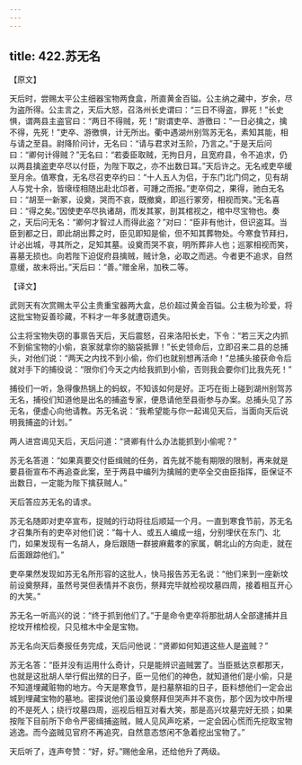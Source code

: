 ```yaml
---
---
---
```

title: 422.苏无名
---



【原文】

天后时，尝赐太平公主细器宝物两食盒，所直黄金百镒。公主纳之藏中，岁余，尽为盗所得。公主言之，天后大怒，召洛州长史谓曰：“三日不得盗，罪死！”长史惧，谓两县主盗官曰：“两日不得贼，死！”尉谓吏卒、游徼曰：“一日必擒之，擒不得，先死！”吏卒、游徼惧，计无所出。衢中遇湖州别驾苏无名，素知其能，相与请之至县。尉降阶问计，无名曰：“请与君求对玉阶，乃言之。”于是天后问曰：“卿何计得贼？”无名曰：“若委臣取贼，无拘日月，且宽府县，令不追求，仍以两县擒盗吏卒尽以付臣，为陛下取之，亦不出数日耳。”天后许之。无名戒吏卒缓至月余。值寒食，无名尽召吏卒约曰：“十人五人为侣，于东门北门伺之，见有胡人与党十余，皆缞绖相随出赴北邙者，可踵之而报。”吏卒伺之，果得，驰白无名曰：“胡至一新冢，设奠，哭而不哀，既撤奠，即巡行冢旁，相视而笑。”无名喜曰：“得之矣。”因使吏卒尽执诸胡，而发其冢，剖其棺视之，棺中尽宝物也。奏之，天后问无名：“卿何才智过人而得此盗？”对曰：“臣非有他计，但识盗耳。当臣到都之日，即此胡出葬之时，臣见即知是偷，但不知其葬物处。今寒食节拜扫，计必出城，寻其所之，足知其墓。设奠而哭不哀，明所葬非人也；巡冢相视而笑，喜墓无损也。向若陛下迫促府县擒贼，贼计急，必取之而逃。今者更不追求，自然意缓，故未将出。”天后曰：“善。”赠金帛，加秩二等。

【译文】

武则天有次赏赐太平公主贵重宝器两大盒，总价超过黄金百镒。公主极为珍爱，将这批宝物妥善珍藏，不料才一年多就遭窃遗失。

公主将宝物失窃的事禀告天后，天后震怒，召来洛阳长史，下令：“若三天之内抓不到偷宝物的小偷，哀家就拿你的脑袋抵罪！”长史领命后，立即召来二县的总捕头，对他们说：“两天之内找不到小偷，你们也就别想再活命！”总捕头接获命令后就对手下的捕役说：“限你们今天之内给我抓到小偷，否则我会要你们比我先死！”

捕役们一听，急得像热锅上的蚂蚁，不知该如何是好。正巧在街上碰到湖州别驾苏无名，捕役们知道他是出名的捕盗专家，便恳请他至县衙参与办案。总捕头见了苏无名，便虚心向他请教。苏无名说：“我希望能与你一起谒见天后，当面向天后说明我捕盗的计划。”

两人进宫谒见天后，天后问道：“贤卿有什么办法能抓到小偷呢？”

苏无名答道：“如果真要交付臣缉贼的任务，首先就不能有期限的限制，再来就是要县衙宣布不再追查此案，至于两县中编列为擒贼的吏卒全交由臣指挥，臣保证不出数日，一定能为陛下擒获贼人。”

天后答应苏无名的请求。

苏无名随即对吏卒宣布，捉贼的行动将往后顺延一个月。一直到寒食节前，苏无名才召集所有的吏卒对他们说：“每十人、或五人编成一组，分别埋伏在东门、北门，如果发现有一名胡人，身后跟随一群披麻戴孝的家属，朝北山的方向走，就在后面跟踪他们。”

吏卒果然发现如苏无名所形容的这批人，快马报告苏无名说：“他们来到一座新坟前设奠祭拜，虽然号哭但表情并不哀伤，祭拜完毕就检视坟墓四周，接着相互开心的大笑。”

苏无名一听高兴的说：“终于抓到他们了。”于是命令吏卒将那批胡人全部逮捕并且挖坟开棺检视，只见棺木中全是宝物。

苏无名向天后奏报任务完成，天后问他说：“贤卿如何知道这些人是盗贼？”

苏无名答：“臣并没有运用什么奇计，只是能辨识盗贼罢了。当臣抵达京都那天，也就是这批胡人举行假出殡的日子，臣一见他们的神色，就知道他们是小偷，只是不知道埋藏赃物的地方。今天是寒食节，是扫墓祭祖的日子，臣料想他们一定会出城到埋藏宝物的墓地。密探说他们虽设奠祭拜但哭声并不哀伤，那个因为坟中所埋的不是死人；绕行坟墓四周，巡视后相互对看大笑，那是高兴坟墓完好无损；如果按陛下目前所下命令严密缉捕盗贼，贼人见风声吃紧，一定会因心慌而先挖取宝物逃逸。而今盗贼见官府不再追究，自然意态悠闲不急着挖出宝物了。”

天后听了，连声夸赞：“好，好。”赐他金帛，还给他升了两级。
